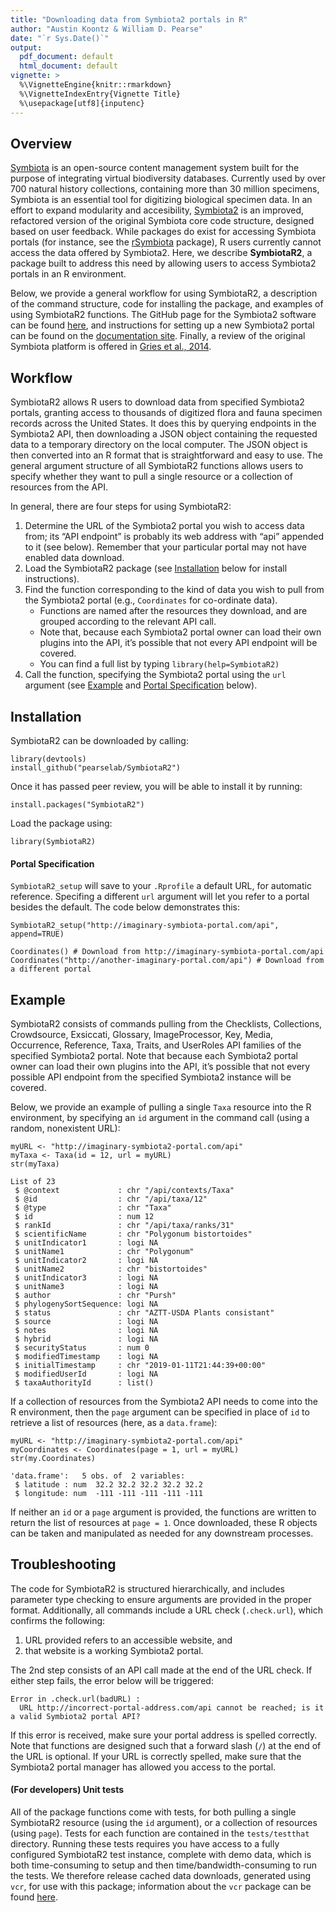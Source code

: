 ```yaml
---
title: "Downloading data from Symbiota2 portals in R"
author: "Austin Koontz & William D. Pearse"
date: "`r Sys.Date()`"
output:
  pdf_document: default
  html_document: default
vignette: >
  %\VignetteEngine{knitr::rmarkdown} 
  %\VignetteIndexEntry{Vignette Title} 
  %\usepackage[utf8]{inputenc}
---
```


## Overview
[Symbiota](https://symbiota.org/docs/)
is an open-source content management system built for the purpose of 
integrating virtual biodiversity databases. Currently used by over 
700 natural history collections, containing more than 30 million specimens,
Symbiota is an essential tool for digitizing biological specimen data. 
In an effort to expand modularity and accesibility, [Symbiota2](https://symbiota.org/docs/symbiota2-project/)
is an improved, refactored version of the original Symbiota core code 
structure, designed based on user feedback. While packages do exist for 
accessing Symbiota portals (for instance, see the [rSymbiota](https://github.com/FranzKrah/rSymbiota)
package), R users currently cannot access the data offered by Symbiota2. 
Here, we describe **SymbiotaR2**, a package built to address this need 
by allowing users to access Symbiota2 portals in an R environment.

Below, we provide a general workflow for using SymbiotaR2, a description of
the command structure, code for installing the package, and examples of using 
SymbiotaR2 functions. The GitHub page for the Symbiota2 software can be found [here](https://github.com/Symbiota2/Symbiota2),
and instructions for setting up a new Symbiota2 portal can be found on the
[documentation site](https://symbiota2.github.io/Symbiota2/setup/installation.html).
Finally, a review of the original Symbiota platform is offered in 
[Gries et al., 2014](https://bdj.pensoft.net/articles.php?id=1114).

## Workflow
SymbiotaR2 allows R users to download data from specified Symbiota2 portals, 
granting access to thousands of digitized flora and fauna specimen records 
across the United States. It does this by querying endpoints in the 
Symbiota2 API, then downloading a JSON object containing the requested data 
to a temporary directory on the local computer. The JSON object is then 
converted into an R format that is straightforward and easy to use. 
The general argument structure of all SymbiotaR2 functions allows users 
to specify whether they want to pull a single resource or a collection 
of resources from the API.

In general, there are four steps for using SymbiotaR2:

1. Determine the URL of the Symbiota2 portal you wish to access data
   from; its "API endpoint" is probably its web address with "api"
   appended to it (see below). Remember that your particular portal
   may not have enabled data download.
2. Load the SymbiotaR2 package (see [Installation](#inst) below for
   install instructions).
3. Find the function corresponding to the kind of data you wish to
pull from the Symbiota2 portal (e.g., `Coordinates` for co-ordinate
data).
    - Functions are named after the resources they download, and are
  grouped according to the relevant API call.
    - Note that, because each Symbiota2 portal owner can load their
  own plugins into the API, it's possible that not every API endpoint
  will be covered.
    - You can find a full list by typing `library(help=SymbiotaR2)`
4. Call the function, specifying the Symbiota2 portal using the `url`
argument (see [Example](#ex) and [Portal Specification](#portspec)
below).

## <a name="inst"></a>Installation
SymbiotaR2 can be downloaded by calling:

```
library(devtools)
install_github("pearselab/SymbiotaR2")
```

Once it has passed peer review, you will be able to install it by
running:

```
install.packages("SymbiotaR2")
```

Load the package using:

```
library(SymbiotaR2)
```

#### Portal Specification
`SymbiotaR2_setup` will save to your `.Rprofile` a default URL, 
for automatic reference. Specifing a different `url` argument will let you
refer to a portal besides the default. The code below demonstrates this:

```
SymbiotaR2_setup("http://imaginary-symbiota-portal.com/api", append=TRUE)

Coordinates() # Download from http://imaginary-symbiota-portal.com/api
Coordinates("http://another-imaginary-portal.com/api") # Download from a different portal
```

## <a name="ex"></a>Example
SymbiotaR2 consists of commands pulling from the Checklists, 
Collections, Crowdsource, Exsiccati, Glossary, ImageProcessor, Key, Media, 
Occurrence, Reference, Taxa, Traits, and UserRoles API families of the 
specified Symbiota2 portal. Note that because each Symbiota2 portal 
owner can load their own plugins into the API, it's possible that 
not every possible API endpoint from the specified Symbiota2 
instance will be covered. 

Below, we provide an example of pulling a single `Taxa` resource into the R
environment, by specifying an `id` argument in the command call
(using a random, nonexistent URL):

```
myURL <- "http://imaginary-symbiota2-portal.com/api"
myTaxa <- Taxa(id = 12, url = myURL)
str(myTaxa)
```
```
List of 23
 $ @context             : chr "/api/contexts/Taxa"
 $ @id                  : chr "/api/taxa/12"
 $ @type                : chr "Taxa"
 $ id                   : num 12
 $ rankId               : chr "/api/taxa/ranks/31"
 $ scientificName       : chr "Polygonum bistortoides"
 $ unitIndicator1       : logi NA
 $ unitName1            : chr "Polygonum"
 $ unitIndicator2       : logi NA
 $ unitName2            : chr "bistortoides"
 $ unitIndicator3       : logi NA
 $ unitName3            : logi NA
 $ author               : chr "Pursh"
 $ phylogenySortSequence: logi NA
 $ status               : chr "AZTT-USDA Plants consistant"
 $ source               : logi NA
 $ notes                : logi NA
 $ hybrid               : logi NA
 $ securityStatus       : num 0
 $ modifiedTimestamp    : logi NA
 $ initialTimestamp     : chr "2019-01-11T21:44:39+00:00"
 $ modifiedUserId       : logi NA
 $ taxaAuthorityId      : list()
```

If a collection of resources from the Symbiota2 API needs to come into 
the R environment, then the `page` argument can be specified in place of
`id` to retrieve a list of resources (here, as a `data.frame`):

```
myURL <- "http://imaginary-symbiota2-portal.com/api"
myCoordinates <- Coordinates(page = 1, url = myURL)
str(my.Coordinates)
```
```
'data.frame':	5 obs. of  2 variables:
 $ latitude : num  32.2 32.2 32.2 32.2 32.2
 $ longitude: num  -111 -111 -111 -111 -111
```

If neither an `id` or a `page` argument is provided, the functions are written
to return the list of resources at `page = 1`. Once downloaded, 
these R objects can be taken and manipulated as needed for any
downstream processes.

## Troubleshooting
The code for SymbiotaR2 is structured hierarchically, and includes parameter 
type checking to ensure arguments are provided in the proper format. 
Additionally, all commands include a URL check (`.check.url`), 
which confirms the following:

1. URL provided refers to an accessible website, and
2. that website is a working Symbiota2 portal.

The 2nd step consists of an API call made at the end of the URL check.
If either step fails, the error below will be triggered:

```
Error in .check.url(badURL) : 
  URL http://incorrect-portal-address.com/api cannot be reached; is it a valid Symbiota2 portal API?
```

If this error is received, make sure your portal address is spelled correctly. 
Note that functions are designed such that a forward slash (`/`) at the end 
of the URL is optional. If your URL is correctly spelled, make sure that 
the Symbiota2 portal manager has allowed you access to the portal. 

#### (For developers) Unit tests
All of the package functions come with tests, for both pulling a
single SymbiotaR2 resource (using the `id` argument), or a collection
of resources (using `page`). Tests for each function are contained in
the `tests/testthat` directory. Running these tests requires you have
access to a fully configured SymbiotaR2 test instance, complete with
demo data, which is both time-consuming to setup and then
time/bandwidth-consuming to run the tests. We therefore release cached
data downloads, generated using `vcr`, for use with this package; 
information about the `vcr` package can be found [here](https://github.com/ropensci/vcr).
